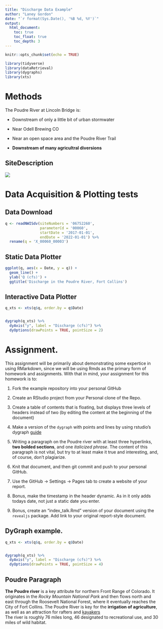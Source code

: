 ```yaml
---
title: "Discharge Data Example"
author: "Laney Gordon"
date: "`r format(Sys.Date(), '%B %d, %Y')`" 
output:
  html_document:
    toc: true
    toc_float: true
    toc_depth: 3 
---
```


```r
knitr::opts_chunk$set(echo = TRUE)

library(tidyverse)
library(dataRetrieval)
library(dygraphs)
library(xts)
```


# Methods

The Poudre River at Lincoln Bridge is:

  - Downstream of only a little bit of urban stormwater

  - Near Odell Brewing CO
  
  - Near an open space area and the Poudre River Trail
  
  - **Downstream of many agricultral diversions**


## SiteDescription

![](https://waterdata.usgs.gov/nwisweb/local/state/co/text/pics/06752260big.jpg)


# Data Acquisition & Plotting tests

## Data Download


```r

q <- readNWISdv(siteNumbers = '06752260',
                parameterCd = '00060',
                startDate = '2017-01-01',
                endDate = '2022-01-01') %>%
  rename(q = 'X_00060_00003')


```



## Static Data Plotter


```r

ggplot(q, aes(x = Date, y = q)) + 
  geom_line() + 
  ylab('Q (cfs)') + 
  ggtitle('Discharge in the Poudre River, Fort Collins')

```


## Interactive Data Plotter


```r

q_xts <- xts(q$q, order.by = q$Date)


dygraph(q_xts) %>%
  dyAxis("y", label = "Discharge (cfs)") %>%
  dyOptions(drawPoints = TRUE, pointSize = 2)
```



# Assignment. 


This assignment will be primarily about demonstrating some expertice in using
RMarkdown, since we will be using Rmds as the primary form of homework and 
assignments. With that in mind, your assignment for this homework is to:


1) Fork the example repository into your personal GitHub

2) Create an RStudio project from your Personal clone of the Repo. 

3) Create a table of contents that is floating, but displays three levels of
headers instead of two (by editing the content at the beginning of the document)

4) Make a version of the `dygraph` with points and lines by using rstudio's
dygraph [guide](https://rstudio.github.io/dygraphs/)

5) Writing a paragraph on the Poudre river with at least three hyperlinks,
**two bolded sections**, and one *italicized phrase*. The content of this paragraph
is not vital, but try to at least make it true and interesting, and, of course,
don't plagiarize. 

6) Knit that document, and then git commit and push to your personal GitHub.

7) Use the GitHub -> Settings -> Pages tab to create a website of your report.

8) Bonus, make the timestamp in the header dynamic. As in it only adds
todays date, not just a static date you enter. 

9) Bonus, create an "index_talk.Rmd" version of your document using the
`revealjs` package. Add link to your original report-style document. 




## DyGraph example. 
```r

q_xts <- xts(q$q, order.by = q$Date)


dygraph(q_xts) %>%
  dyAxis("y", label = "Discharge (cfs)") %>%
  dyOptions(drawPoints = TRUE, pointSize = 4)
```

## Poudre Paragraph

**The Poudre river** is a key attribute for northern Front Range of Colorado. It originates in the *Rocky Mountain National Park* and then flows north and east through the Roosevelt National Forest, where it eventually reaches the City of Fort Collins. The Poudre River is key for the **irrigation of agriculture**, as well as an attraction for rafters and [kayakers](https://www.rivers.gov/rivers/cache-la-poudre.php)  
The river is roughly 76 miles long, 46 designated to recreational use, and 30 miles of wild habitat.

